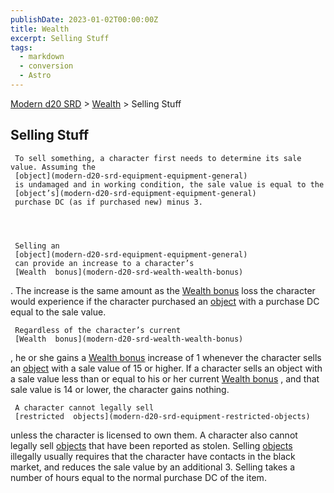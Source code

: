 ```yaml
---
publishDate: 2023-01-02T00:00:00Z
title: Wealth
excerpt: Selling Stuff
tags:
  - markdown
  - conversion
  - Astro
---
```


[Modern d20 SRD](/#modernD20) > [Wealth](modern-d20-srd-wealth-index) > Selling Stuff

## Selling Stuff




     To sell something, a character first needs to determine its sale value. Assuming the
     [object](modern-d20-srd-equipment-equipment-general)
     is undamaged and in working condition, the sale value is equal to the
     [object’s](modern-d20-srd-equipment-equipment-general)
     purchase DC (as if purchased new) minus 3.




     Selling an
     [object](modern-d20-srd-equipment-equipment-general)
     can provide an increase to a character’s
     [Wealth  bonus](modern-d20-srd-wealth-wealth-bonus)
. The increase is the same amount as the
[Wealth bonus](modern-d20-srd-wealth-wealth-bonus)
loss the character would experience if the character purchased an
[object](modern-d20-srd-equipment-equipment-general)
with a purchase DC equal to the sale value.

     Regardless of the character’s current
     [Wealth  bonus](modern-d20-srd-wealth-wealth-bonus)
, he or she gains a
[Wealth bonus](modern-d20-srd-wealth-wealth-bonus)
increase of 1 whenever the character sells an
[object](modern-d20-srd-equipment-equipment-general)
with
a sale value of 15 or higher. If a character sells an object with a sale value
less than or equal to his or her current
[Wealth bonus](modern-d20-srd-wealth-wealth-bonus)
, and that sale value
is 14 or lower, the character gains nothing.

     A character cannot legally sell
     [restricted  objects](modern-d20-srd-equipment-restricted-objects)
unless the character is licensed to own them. A character also cannot legally sell
[objects](modern-d20-srd-equipment-equipment-general)
that have been reported as stolen. Selling
[objects](modern-d20-srd-equipment-equipment-general)
illegally usually requires that the character have contacts in the black market, and reduces the sale value by an additional 3. Selling takes a number of hours equal to the normal purchase DC of the item.
